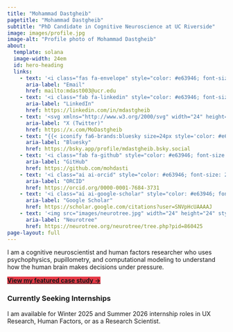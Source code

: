 ```yaml
---
title: "Mohammad Dastgheib"
pagetitle: "Mohammad Dastgheib"
subtitle: "PhD Candidate in Cognitive Neuroscience at UC Riverside"
image: images/profile.jpg
image-alt: "Profile photo of Mohammad Dastgheib"
about:
  template: solana
  image-width: 24em
  id: hero-heading
  links:
    - text: '<i class="fas fa-envelope" style="color: #e63946; font-size: 24px;"></i>'
      aria-label: "Email"
      href: mailto:mdast003@ucr.edu
    - text: '<i class="fab fa-linkedin" style="color: #e63946; font-size: 24px;"></i>'
      aria-label: "LinkedIn"
      href: https://linkedin.com/in/mdastgheib
    - text: '<svg xmlns="http://www.w3.org/2000/svg" width="24" height="24" viewBox="0 0 128 128" style="vertical-align: middle;"><path fill="#e63946" d="M75.916 54.2L122.542 0h-11.05L71.008 47.06L38.672 0H1.376l48.898 71.164L1.376 128h11.05L55.18 78.303L89.328 128h37.296L75.913 54.2ZM60.782 71.79l-4.955-7.086l-39.42-56.386h16.972L65.19 53.824l4.954 7.086l41.353 59.15h-16.97L60.782 71.793Z"/></svg>'
      aria-label: "X (Twitter)"
      href: https://x.com/MoDastgheib
    - text: "{{< iconify fa6-brands:bluesky size=24px style='color: #e63946;' title='Bluesky' >}}"
      aria-label: "Bluesky"
      href: https://bsky.app/profile/mdastgheib.bsky.social
    - text: '<i class="fab fa-github" style="color: #e63946; font-size: 24px;"></i>'
      aria-label: "GitHub"
      href: https://github.com/mohdasti
    - text: '<i class="ai ai-orcid" style="color: #e63946; font-size: 24px;"></i>'
      aria-label: "ORCID"
      href: https://orcid.org/0000-0001-7684-3731
    - text: '<i class="ai ai-google-scholar" style="color: #e63946; font-size: 24px;"></i>'
      aria-label: "Google Scholar"
      href: https://scholar.google.com/citations?user=SNVpHcUAAAAJ
    - text: '<img src="images/neurotree.jpg" width="24" height="24" style="vertical-align: middle;">'
      aria-label: "Neurotree"
      href: https://neurotree.org/neurotree/tree.php?pid=860425
page-layout: full
---
```


::: {#hero-heading}

I am a cognitive neuroscientist and human factors researcher who uses psychophysics, pupillometry, and computational modeling to understand how the human brain makes decisions under pressure.

[**View my featured case study &rarr;**](/projects/surgeon-performance-predict.qmd){.btn .btn-primary .btn-lg style="background-color: #e63946; border-color: #e63946;"}

:::


::: {.callout-note}
### Currently Seeking Internships
I am available for Winter 2025 and Summer 2026 internship roles in UX Research, Human Factors, or as a Research Scientist.
:::

